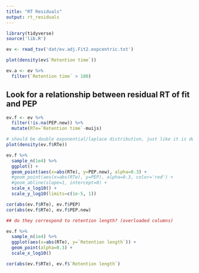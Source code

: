 ```yaml
---
title: "RT Residuals"
output: rt_residuals
---
```


```r
library(tidyverse)
source('lib.R')

ev <- read_tsv('dat/ev.adj.Fit2.expcentric.txt')
```

```r
plot(density(ev$`Retention time`))

ev.a <- ev %>%
  filter(`Retention time` > 180)

```

## Look for a relationship between residual RT of fit and PEP

```r

ev.f <- ev %>%
  filter(!is.na(PEP.new)) %>%
  mutate(RTe=`Retention time`-muijs)

# should be double exponential/laplace distribution, just like it is defined in the STAN model
plot(density(ev.f$RTe))

ev.f %>%
  sample_n(1e4) %>%
  ggplot() +
  geom_point(aes(x=abs(RTe), y=PEP.new), alpha=0.3) +
  #geom_point(aes(x=abs(RTe), y=PEP), alpha=0.3, color='red') +
  #geom_abline(slope=1, intercept=0) +
  scale_x_log10() +
  scale_y_log10(limits=c(1e-5, 1)) 

cor(abs(ev.f$RTe), ev.f$PEP)
cor(abs(ev.f$RTe), ev.f$PEP.new)

## do they correspond to retention length? (overloaded columns)

ev.f %>%
  sample_n(1e4) %>%
  ggplot(aes(x=abs(RTe), y=`Retention length`)) +
  geom_point(alpha=0.3) +
  scale_x_log10()

cor(abs(ev.f$RTe), ev.f$`Retention length`)

```